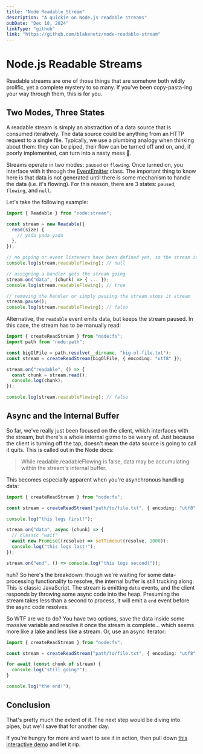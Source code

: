 ```yaml
---
title: "Node Readable Stream"
description: "A quickie on Node.js readable streams"
pubDate: "Dec 18, 2024"
linkType: "github"
link: "https://github.com/blakenetz/node-readable-stream"
---
```


# Node.js Readable Streams

Readable streams are one of those things that are somehow both wildly prolific,
yet a complete mystery to so many. If you've been copy-pasta-ing your way
through them, this is for you.

## Two Modes, Three States

A readable stream is simply an abstraction of a data source that is consumed
iteratively. The data source could be anything from an HTTP request to a single
file. Typically, we use a plumbing analogy when thinking about them: they can be
piped, their flow can be turned off and on, and, if poorly implemented, can turn
into a nasty mess 💩.

Streams operate in two modes: `paused` or `flowing`. Once turned on, you
interface with it through the
[EventEmitter](https://nodejs.org/api/events.html#class-eventemitter) class. The
important thing to know here is that data is not generated until there is some
mechanism to handle the data (i.e. it's flowing). For this reason, there are 3
states: `paused`, `flowing`, and `null`.

Let's take the following example:

```ts
import { Readable } from "node:stream";

const stream = new Readable({
  read(size) {
    // yada yada yada
  },
});

// no piping or event listeners have been defined yet, so the stream is inactive
console.log(stream.readableFlowing); // null

// assigning a handler gets the stream going
stream.on("data", (chunk) => { ... });
console.log(stream.readableFlowing); // true

// removing the handler or simply pausing the stream stops it stream
stream.pause();
console.log(stream.readableFlowing); // false
```

Alternative, the `readable` event emits data, but keeps the stream paused. In
this case, the stream has to be manually read:

```ts
import { createReadStream } from "node:fs";
import path from "node:path";

const bigOlFile = path.resolve(__dirname, "big-ol-file.txt");
const stream = createReadStream(bigOlFile, { encoding: "utf8" });

stream.on("readable", () => {
  const chunk = stream.read();
  console.log(chunk);
});

console.log(stream.readableFlowing); // false
```

## Async and the Internal Buffer

So far, we've really just been focused on the client, which interfaces with the
stream, but there's a whole internal gizmo to be weary of. Just because the
client is turning off the tap, doesn't mean the data source is going to call it
quits. This is called out in the Node docs:

> While readable.readableFlowing is false, data may be accumulating within the
> stream's internal buffer.

This becomes especially apparent when you're asynchronous handling data:

```ts
import { createReadStream } from "node:fs";

const stream = createReadStream("path/to/file.txt", { encoding: "utf8" });

console.log("this logs first!");

stream.on("data", async (chunk) => {
  // classic "wait"
  await new Promise((resolve) => setTimeout(resolve, 1000));
  console.log("this logs last!");
});

stream.on("end", () => console.log("this logs second!"));
```

huh? So here's the breakdown: though we're waiting for some data-processing
functionality to resolve, the internal buffer is still trucking along. This is
classic JavaScript. The stream is emitting `data` events, and the client
responds by throwing some async code into the heap. Presuming the stream takes
less than a second to process, it will emit a `end` event before the async code
resolves.

So WTF are we to do? You have two options, save the data inside some massive
variable and resolve it once the stream is complete... which seems more like a
lake and less like a stream. Or, use an async iterator:

```ts
import { createReadStream } from "node:fs";

const stream = createReadStream("path/to/file.txt", { encoding: "utf8" });

for await (const chunk of stream) {
  console.log("still going!");
}

console.log("the end!");
```

## Conclusion

That's pretty much the extent of it. The next step would be diving into pipes,
but we'll save that for another day.

If you're hungry for more and want to see it in action, then pull down
[this interactive demo](https://github.com/blakenetz/node-readable-stream/tree/main)
and let it rip.
